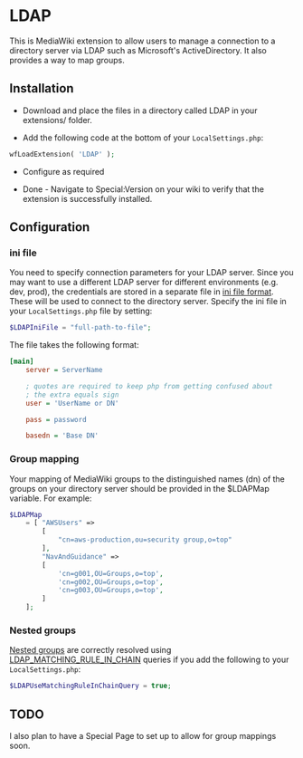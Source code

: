 = LDAP =

This is MediaWiki extension to allow users to manage a connection to a directory server via LDAP such as Microsoft's ActiveDirectory. It also provides a way to map groups.

== Installation ==

* Download and place the files in a directory called LDAP in your extensions/ folder.

* Add the following code at the bottom of your <tt>LocalSettings.php</tt>:

<source lang="php">
wfLoadExtension( 'LDAP' );
</source>

* Configure as required

* Done - Navigate to Special:Version on your wiki to verify that the extension is successfully installed.

== Configuration ==

=== ini file ===

You need to specify connection parameters for your LDAP server.  Since you may want to use a different LDAP server for different environments (e.g. dev, prod), the credentials are stored in a separate file in [https://en.wikipedia.org/wiki/INI_file#Format ini file format].  These will be used to connect to the directory server.  Specify the ini file in your <tt>LocalSettings.php</tt> file by setting:
<source lang="php">
$LDAPIniFile = "full-path-to-file";
</source>

The file takes the following format:
<source lang="ini">
[main]
	server = ServerName

	; quotes are required to keep php from getting confused about
	; the extra equals sign
	user = 'UserName or DN'

	pass = password

	basedn = 'Base DN'
</source>

=== Group mapping ===

Your mapping of MediaWiki groups to the distinguished names (dn) of the groups on your directory server should be provided in the $LDAPMap variable.  For example:

<source lang="php">
$LDAPMap
	= [ "AWSUsers" =>
		[
			"cn=aws-production,ou=security group,o=top"
		],
		"NavAndGuidance" =>
		[
			'cn=g001,OU=Groups,o=top',
			'cn=g002,OU=Groups,o=top',
			'cn=g003,OU=Groups,o=top',
		]
	];
</source>

=== Nested groups ===

[https://msdn.microsoft.com/en-us/library/cc246068.aspx Nested groups] are correctly resolved using [http://ldapwiki.com/wiki/1.2.840.113556.1.4.1941 LDAP_MATCHING_RULE_IN_CHAIN] queries if you add the following to your <tt>LocalSettings.php</tt>:
<source lang="php">
$LDAPUseMatchingRuleInChainQuery = true;
</source>

== TODO ==

I also plan to have a Special Page to set up to allow for group mappings soon.
